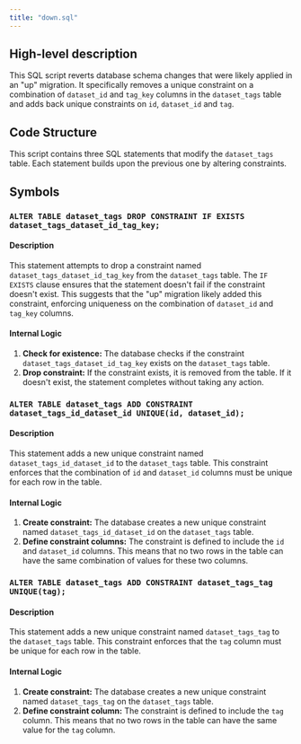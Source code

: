 ```yaml
---
title: "down.sql"
---
```


## High-level description
This SQL script reverts database schema changes that were likely applied in an "up" migration. It specifically removes a unique constraint on a combination of `dataset_id` and `tag_key` columns in the `dataset_tags` table and adds back unique constraints on `id`, `dataset_id` and `tag`.

## Code Structure
This script contains three SQL statements that modify the `dataset_tags` table. Each statement builds upon the previous one by altering constraints.

## Symbols
### `ALTER TABLE dataset_tags DROP CONSTRAINT IF EXISTS dataset_tags_dataset_id_tag_key;`
#### Description
This statement attempts to drop a constraint named `dataset_tags_dataset_id_tag_key` from the `dataset_tags` table. The `IF EXISTS` clause ensures that the statement doesn't fail if the constraint doesn't exist. This suggests that the "up" migration likely added this constraint, enforcing uniqueness on the combination of `dataset_id` and `tag_key` columns.

#### Internal Logic
1.  **Check for existence:** The database checks if the constraint `dataset_tags_dataset_id_tag_key` exists on the `dataset_tags` table.
2.  **Drop constraint:** If the constraint exists, it is removed from the table. If it doesn't exist, the statement completes without taking any action.

### `ALTER TABLE dataset_tags ADD CONSTRAINT dataset_tags_id_dataset_id UNIQUE(id, dataset_id);`
#### Description
This statement adds a new unique constraint named `dataset_tags_id_dataset_id` to the `dataset_tags` table. This constraint enforces that the combination of `id` and `dataset_id` columns must be unique for each row in the table.

#### Internal Logic
1.  **Create constraint:** The database creates a new unique constraint named `dataset_tags_id_dataset_id` on the `dataset_tags` table.
2.  **Define constraint columns:** The constraint is defined to include the `id` and `dataset_id` columns. This means that no two rows in the table can have the same combination of values for these two columns.

### `ALTER TABLE dataset_tags ADD CONSTRAINT dataset_tags_tag UNIQUE(tag);`
#### Description
This statement adds a new unique constraint named `dataset_tags_tag` to the `dataset_tags` table. This constraint enforces that the `tag` column must be unique for each row in the table.

#### Internal Logic
1.  **Create constraint:** The database creates a new unique constraint named `dataset_tags_tag` on the `dataset_tags` table.
2.  **Define constraint column:** The constraint is defined to include the `tag` column. This means that no two rows in the table can have the same value for the `tag` column.
